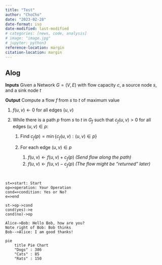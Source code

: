 ```yaml
---
title: "Test"
author: "ChoCho"
date: "2023-02-28"
date-format: iso
date-modified: last-modified
# categories: [news, code, analysis]
# image: "image.jpg"
# jupyter: python3
reference-location: margin
citation-location: margin
---
```


::: {.callout-note icon=false}

## **Alog**

**Inputs** Given a Network $G=(V,E)$ with flow capacity $c$, a source node $s$, and a sink node $t$

**Output** Compute a flow $f$ from $s$ to $t$ of maximum value

1. $f(u, v) \leftarrow 0$ for all edges $(u,v)$
2. While there is a path $p$ from $s$ to $t$ in $G_{f}$ such that $c_{f}(u,v)>0$
	for all edges $(u,v) \in p$:

	1. Find $c_{f}(p)= \min \{c_{f}(u,v):(u,v)\in p\}$
	2. For each edge $(u,v) \in p$

		1. $f(u,v) \leftarrow f(u,v) + c_{f}(p)$ *(Send flow along the path)*
		2. $f(u,v) \leftarrow f(u,v) - c_{f}(p)$ *(The flow might be "returned" later)*

:::

```flow


st=>start: Start
op=>operation: Your Operation
cond=>condition: Yes or No?
e=>end

st->op->cond
cond(yes)->e
cond(no)->op
```

```sequence
Alice->Bob: Hello Bob, how are you?
Note right of Bob: Bob thinks
Bob-->Alice: I am good thanks!
```

```mermaid
pie
    title Pie Chart
    "Dogs" : 386
    "Cats" : 85
    "Rats" : 150 
```